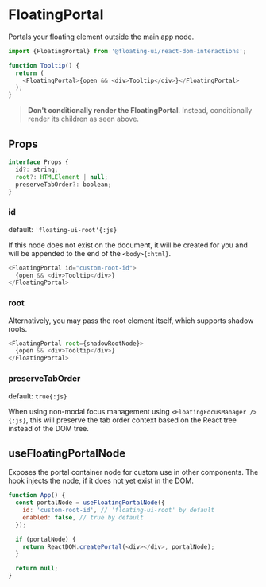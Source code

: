 # FloatingPortal

Portals your floating element outside the main app node.

```js
import {FloatingPortal} from '@floating-ui/react-dom-interactions';

function Tooltip() {
  return (
    <FloatingPortal>{open && <div>Tooltip</div>}</FloatingPortal>
  );
}
```

> **Don't conditionally render the FloatingPortal**. Instead,
> conditionally render its children as seen above.

## Props

```js
interface Props {
  id?: string;
  root?: HTMLElement | null;
  preserveTabOrder?: boolean;
}
```

### id

default: `'floating-ui-root'{:js}`

If this node does not exist on the document, it will be created
for you and will be appended to the end of the `<body>{:html}`.

```js
<FloatingPortal id="custom-root-id">
  {open && <div>Tooltip</div>}
</FloatingPortal>
```

### root

Alternatively, you may pass the root element itself, which
supports shadow roots.

```js
<FloatingPortal root={shadowRootNode}>
  {open && <div>Tooltip</div>}
</FloatingPortal>
```

### preserveTabOrder

default: `true{:js}`

When using non-modal focus management using
`<FloatingFocusManager />{:js}`, this will preserve the tab order
context based on the React tree instead of the DOM tree.

## useFloatingPortalNode

Exposes the portal container node for custom use in other
components. The hook injects the node, if it does not yet exist
in the DOM.

```js
function App() {
  const portalNode = useFloatingPortalNode({
    id: 'custom-root-id', // 'floating-ui-root' by default
    enabled: false, // true by default
  });

  if (portalNode) {
    return ReactDOM.createPortal(<div></div>, portalNode);
  }

  return null;
}
```
